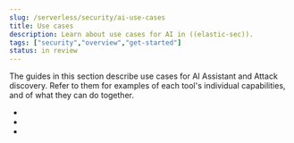 ```yaml
---
slug: /serverless/security/ai-use-cases
title: Use cases
description: Learn about use cases for AI in ((elastic-sec)).
tags: ["security","overview","get-started"]
status: in review
---
```


The guides in this section describe use cases for AI Assistant and Attack discovery. Refer to them for examples of each tool's individual capabilities, and of what they can do together.

* <DocLink slug="/serverless/security/ai-usecase-incident-reporting"/>
* <DocLink slug="/serverless/security/triage-alerts-with-elastic-ai-assistant"/>
* <DocLink slug="/serverless/security/ai-assistant-esql-queries"/>
